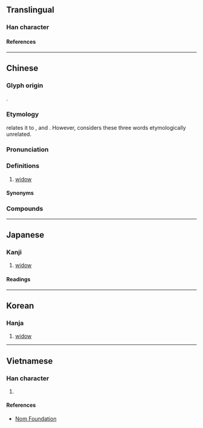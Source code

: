 {{character info}}
==Translingual==

===Han character===
{{Han char|rn=38|rad=女|as=17|sn=20|four=41463|canj=VMBU|ids=⿰女霜}}

====References====
{{Han ref|kx=0273.430|dkj=06885|dj=0542.180|hdz=21090.070|uh=5B40}}

----

==Chinese==
{{zh-forms|alt=霜,㜀}}

===Glyph origin===
{{Han etym}}
{{Han compound|女|霜|c1=s|c2=p|t1=woman|ls=psc}}.

===Etymology===
{{zh-ref|Zhang (2000)}} relates it to {{och-l|喪|id=2|mourning; funeral}}, {{och-l|喪|id=1|to lose}} and {{och-l|霜|frost (which causes loss)}}. However, {{zh-ref|Schuessler (2007)}} considers these three words etymologically unrelated.

===Pronunciation===
{{zh-pron
|m=shuāng
|m-s=
|c=soeng1
|c-t=song1
|g=
|h=gd=song1
|j=
|mb=só̤ng
|md=sŏng
|mn=song/twv:sng
|mn-t=seng1
|w=1saan
|x=xyan1
|mc=y
|oc=y
|ma=y
|cat=n
}}

===Definitions===
{{zh-hanzi}}

# [[widow]]

====Synonyms====
{{zh-dial|寡婦}}

===Compounds===
{{zh-der|孀居|孀母|居孀|富孀|孀妻|孀婦|遺孀|媰孀|孀單|孀姑|孀娥|孀嫠|孀孤|孀寡|孀節|孀閨|孀雌|孤孀|寡孀|艾孀|孀居儂|孀居}}

----

==Japanese==

===Kanji===
{{ja-kanji|grade=|rs=女17}}

# [[widow]]

====Readings====
{{ja-readings
|on=そう
|kun=やもめ
}}

----

==Korean==

===Hanja===
{{ko-hanja|상}}

# [[widow]]

----

==Vietnamese==

===Han character===
{{vi-readings|rs=女17|reading=sương}}

# {{rfdef|vi|sort=女17}}

====References====
* [http://nomfoundation.org/common/nom_details.php?codepoint=5b40 Nom Foundation]